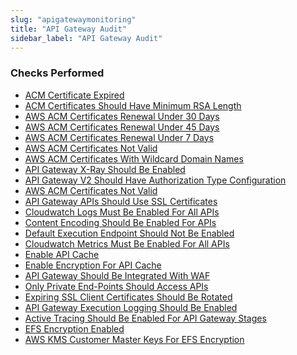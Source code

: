 ```yaml
---
slug: "apigatewaymonitoring"
title: "API Gateway Audit"
sidebar_label: "API Gateway Audit"
---
```


### Checks Performed

- [ACM Certificate Expired](apigatewaymonitoring/rules/acm_certificate_expired)
- [ACM Certificates Should Have Minimum RSA Length](apigatewaymonitoring/rules/acm_certificates_min_rsa_length)
- [AWS ACM Certificates Renewal Under 30 Days](apigatewaymonitoring/rules/acm_certificates_renewal_30_days)
- [AWS ACM Certificates Renewal Under 45 Days](apigatewaymonitoring/rules/acm_certificates_renewal_45_days)
- [AWS ACM Certificates Renewal Under 7 Days](apigatewaymonitoring/rules/acm_certificates_renewal_7_days)
- [AWS ACM Certificates Not Valid](apigatewaymonitoring/rules/acm_certificates_validity)
- [AWS ACM Certificates With Wildcard Domain Names](apigatewaymonitoring/rules/acm_certificates_wildcard_domain_names)
- [API Gateway X-Ray Should Be Enabled](apigatewaymonitoring/rules/api_gateway_xray_enabled)
- [API Gateway V2 Should Have Authorization Type Configuration](apigatewaymonitoring/rules/api_gwv2_authorization_type_configured)
- [AWS ACM Certificates Not Valid](apigatewaymonitoring/rules/apigateway_acm_certificate_valid)
- [API Gateway APIs Should Use SSL Certificates](apigatewaymonitoring/rules/apigateway_client_certificate)
- [Cloudwatch Logs Must Be Enabled For All APIs](apigatewaymonitoring/rules/apigateway_cloudwatch_logs)
- [Content Encoding Should Be Enabled For APIs](apigatewaymonitoring/rules/apigateway_content_encoding)
- [Default Execution Endpoint Should Not Be Enabled](apigatewaymonitoring/rules/apigateway_default_execution_endpoint_enabled)
- [Cloudwatch Metrics Must Be Enabled For All APIs](apigatewaymonitoring/rules/apigateway_detailed_cloudwatch_metrics)
- [Enable API Cache](apigatewaymonitoring/rules/apigateway_enable_api_cache)
- [Enable Encryption For API Cache](apigatewaymonitoring/rules/apigateway_enable_encryption_api_cache)
- [API Gateway Should Be Integrated With WAF](apigatewaymonitoring/rules/apigateway_integrated_waf)
- [Only Private End-Points Should Access APIs](apigatewaymonitoring/rules/apigateway_private_endpoint)
- [Expiring SSL Client Certificates Should Be Rotated](apigatewaymonitoring/rules/apigateway_rotate_ssl_certificates)
- [API Gateway Execution Logging Should Be Enabled](apigatewaymonitoring/rules/apigateway_stages_logging_enabled)
- [Active Tracing Should Be Enabled For API Gateway Stages](apigatewaymonitoring/rules/apigateway_tracing_enabled)
- [EFS Encryption Enabled](apigatewaymonitoring/rules/efs_encryption_enabled)
- [AWS KMS Customer Master Keys For EFS Encryption](apigatewaymonitoring/rules/efs_kms_customer_master_keys)
